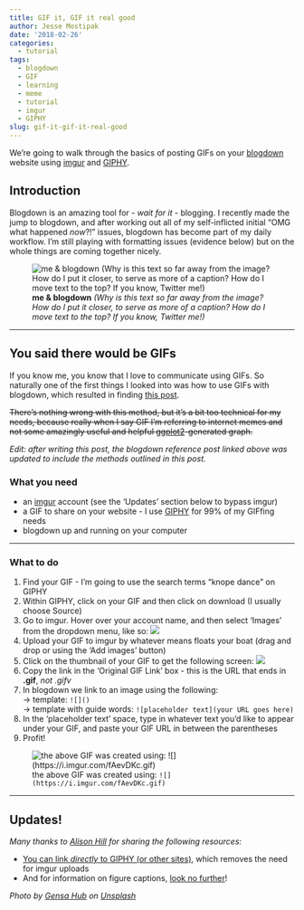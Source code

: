 ```yaml
---
title: GIF it, GIF it real good
author: Jesse Mostipak
date: '2018-02-26'
categories:
  - tutorial
tags:
  - blogdown
  - GIF
  - learning
  - meme
  - tutorial
  - imgur
  - GIPHY
slug: gif-it-gif-it-real-good
---
```

We're going to walk through the basics of posting GIFs on your [blogdown](https://bookdown.org/yihui/blogdown/) website using [imgur](https://imgur.com/) and [GIPHY](https://giphy.com/). 

## Introduction
Blogdown is an amazing tool for - _wait for it_ - blogging. I recently made the jump to blogdown, and after working out all of my self-inflicted initial "OMG what happened _now_?!" issues, blogdown has become part of my daily workflow. I'm still playing with formatting issues (evidence below) but on the whole things are coming together nicely.

![__me & blogdown__ _(Why is this text so far away from the image? How do I put it closer, to serve as more of a caption? How do I move text to the top? If you know, Twitter me!)_](https://i.imgur.com/nx32vir.jpg)

***

## You said there would be GIFs
If you know me, you know that I love to communicate using GIFs. So naturally one of the first things I looked into was how to use GIFs with blogdown, which resulted in finding [this post](https://blogdown-demo.rbind.io/2018/01/31/gif-animations/).  

~~There's nothing wrong with this method, but it's a bit too technical for my needs, because really when I say GIF I'm referring to internet memes and not some amazingly useful and helpful [ggplot2](http://ggplot2.tidyverse.org/)-generated graph.~~  

_Edit: after writing this post, the blogdown reference post linked above was updated to include the methods outlined in this post._

### What you need
* an [imgur](https://imgur.com/) account (see the 'Updates' section below to bypass imgur)
* a GIF to share on your website - I use [GIPHY](https://giphy.com/) for 99% of my GIFfing needs
* blogdown up and running on your computer

***

### What to do
1. Find your GIF - I'm going to use the search terms "knope dance" on GIPHY
2. Within GIPHY, click on your GIF and then click on download (I usually choose Source)
3. Go to imgur. Hover over your account name, and then select 'Images' from the dropdown menu, like so:
![](https://i.imgur.com/TDYM0hl.png)
4. Upload your GIF to imgur by whatever means floats your boat (drag and drop or using the 'Add images' button)
5. Click on the thumbnail of your GIF to get the following screen:
![](https://i.imgur.com/43iUO8W.png)  
6. Copy the link in the 'Original GIF Link' box - this is the URL that ends in __.gif__, _not .gifv_
7. In blogdown we link to an image using the following:  
  -> template: `![]()`  
  -> template with guide words: `![placeholder text](your URL goes here)`
8. In the 'placeholder text' space, type in whatever text you'd like to appear under your GIF, and paste your GIF URL in between the parentheses
9. Profit!  

![the above GIF was created using: `![](https://i.imgur.com/fAevDKc.gif)`](https://i.imgur.com/fAevDKc.gif)  

*** 

## Updates!
_Many thanks to [Alison Hill](https://twitter.com/apreshill) for sharing the following resources:_  

* [You can link _directly_ to GIPHY (or other sites)](https://alison.rbind.io/post/r-ladies-slides/), which removes the need for imgur uploads
* And for information on figure captions, [look no further](https://blogdown-demo.rbind.io/2017/10/06/adding-figures-and-other-images-to-posts/)!

_Photo by <a href="https://unsplash.com/@gensahub_style?utm_source=unsplash&utm_medium=referral&utm_content=creditCopyText">Gensa Hub</a> on <a href="https://unsplash.com/s/photos/animation?utm_source=unsplash&utm_medium=referral&utm_content=creditCopyText">Unsplash</a>_
